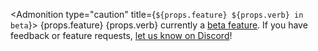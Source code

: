 <Admonition type="caution" title={`${props.feature} ${props.verb} in beta`}>
  {props.feature} {props.verb} currently a [beta
  feature](/production/state/#beta-features). If you have feedback or feature
  requests, [let us know on Discord](https://convex.dev/community)!
</Admonition>
